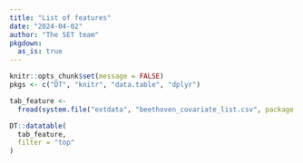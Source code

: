 ```yaml
---
title: "List of features"
date: "2024-04-02"
author: "The SET team"
pkgdown:
  as_is: true
---
```



```r
knitr::opts_chunk$set(message = FALSE)
pkgs <- c("DT", "knitr", "data.table", "dplyr")

tab_feature <-
  fread(system.file("extdata", "beethoven_covariate_list.csv", package = "beethoven"))
```

```r

DT::datatable(
  tab_feature,
  filter = "top"
)

```